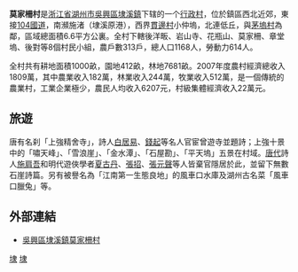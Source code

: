{{notability unreferenced|time=2010-07-24T13:32:35+00:00}}
{{unreferenced|time=2010-07-24T13:32:35+00:00}}
'''莫家柵村'''是[[浙江省|浙江省]][[湖州市|湖州市]][[吳興區|吳興區]][[埭溪鎮|埭溪鎮]]下辖的一个[[行政村|行政村]]，位於鎮區西北近郊，東接[[104國道|104國道]]，南瀕施渚（埭溪原港），西界[[貫邊村|貫邊村]]小仲塢，北連低丘，與[[茅塢村|茅塢村]]為鄰，區域總面積6.6平方公裏。全村下轄後洋畈、岩山寺、花瓶山、莫家柵、章堂塢、後對等8個村民小組，農戶數313戶，總人口1168人，勞動力614人。

全村共有耕地面積1000畝，園地412畝，林地7681畝。2007年度農村經濟總收入1809萬，其中農業收入182萬，林業收入244萬，牧業收入512萬，是一個傳統的農業村，工業企業極少，農民人均收入6207元，村級集體經濟收入22萬元。

== 旅遊 ==
唐有名刹「上強精舍寺」，詩人[[白居易|白居易]]、[[錢起|錢起]]等名人官宦曾遊寺並題詩；上強十景中的「嘯天峰」、「雪浪崖」、「金水潭」、「石屋勘」、「平天塢」五景在村域。[[唐代|唐代]]詩人[[施肩吾_(唐朝)|施肩吾]]和明代遊俠學者[[夏古丹|夏古丹]]、[[張招|張招]]、[[張元聲|張元聲]]等人皆棄官隱居於此，並留下無數石崖詩篇。另有被{{who|[[南京大學|南京大學]]和[[德國|德國]][[吉森大學|吉森大學]]專家教授}}譽名為「江南第一生態良地」的風車口水庫及湖州古名菜「風車口臘兔」等。

== 外部連結 ==
*[http://xnc.zjnm.cn/zdxx/index.jsp?zdid=9589 吳興區埭溪鎮莫家柵村]{{dead link|date=十月 2017 |bot=InternetArchiveBot }}

[[Category:吳興區|埭]]
[[Category:湖州市行政村|埭]]